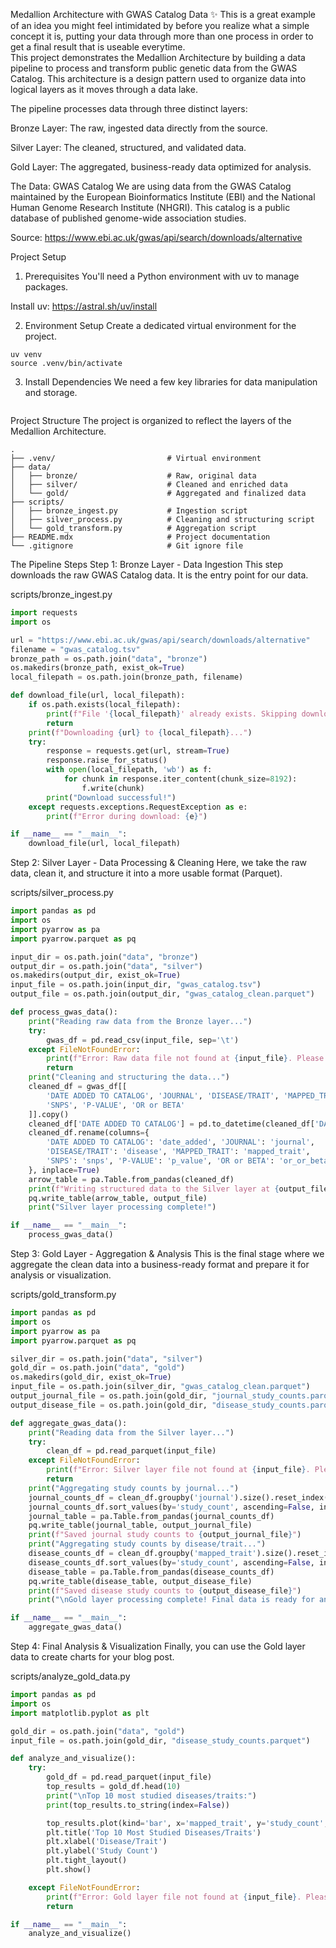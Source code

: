 Medallion Architecture with GWAS Catalog Data ✨
This is a great example of an idea you might feel intimidated by before you realize what a simple concept it is, putting your data through more than one process in order to get a final result that is useable everytime.  
This project demonstrates the Medallion Architecture by building a data pipeline to process and transform public genetic data from the GWAS Catalog. This architecture is a design pattern used to organize data into logical layers as it moves through a data lake.

The pipeline processes data through three distinct layers:

Bronze Layer: The raw, ingested data directly from the source.

Silver Layer: The cleaned, structured, and validated data.

Gold Layer: The aggregated, business-ready data optimized for analysis.

The Data: GWAS Catalog
We are using data from the GWAS Catalog maintained by the European Bioinformatics Institute (EBI) and the National Human Genome Research Institute (NHGRI). This catalog is a public database of published genome-wide association studies.

Source: https://www.ebi.ac.uk/gwas/api/search/downloads/alternative

Project Setup
1. Prerequisites
You'll need a Python environment with uv to manage packages.

Install uv: https://astral.sh/uv/install

2. Environment Setup
Create a dedicated virtual environment for the project.
```
uv venv
source .venv/bin/activate
```
3. Install Dependencies
We need a few key libraries for data manipulation and storage.

```uv install pandas pyarrow duckdb
``` 
Project Structure
The project is organized to reflect the layers of the Medallion Architecture.

```
.
├── .venv/                         # Virtual environment
├── data/
│   ├── bronze/                    # Raw, original data
│   ├── silver/                    # Cleaned and enriched data
│   └── gold/                      # Aggregated and finalized data
├── scripts/
│   ├── bronze_ingest.py           # Ingestion script
│   ├── silver_process.py          # Cleaning and structuring script
│   └── gold_transform.py          # Aggregation script
├── README.mdx                     # Project documentation
└── .gitignore                     # Git ignore file
```

The Pipeline Steps
Step 1: Bronze Layer - Data Ingestion
This step downloads the raw GWAS Catalog data. It is the entry point for our data.

scripts/bronze_ingest.py
```python
import requests
import os

url = "https://www.ebi.ac.uk/gwas/api/search/downloads/alternative"
filename = "gwas_catalog.tsv"
bronze_path = os.path.join("data", "bronze")
os.makedirs(bronze_path, exist_ok=True)
local_filepath = os.path.join(bronze_path, filename)

def download_file(url, local_filepath):
    if os.path.exists(local_filepath):
        print(f"File '{local_filepath}' already exists. Skipping download.")
        return
    print(f"Downloading {url} to {local_filepath}...")
    try:
        response = requests.get(url, stream=True)
        response.raise_for_status()
        with open(local_filepath, 'wb') as f:
            for chunk in response.iter_content(chunk_size=8192):
                f.write(chunk)
        print("Download successful!")
    except requests.exceptions.RequestException as e:
        print(f"Error during download: {e}")

if __name__ == "__main__":
    download_file(url, local_filepath)

```
Step 2: Silver Layer - Data Processing & Cleaning
Here, we take the raw data, clean it, and structure it into a more usable format (Parquet).

scripts/silver_process.py
```python
import pandas as pd
import os
import pyarrow as pa
import pyarrow.parquet as pq

input_dir = os.path.join("data", "bronze")
output_dir = os.path.join("data", "silver")
os.makedirs(output_dir, exist_ok=True)
input_file = os.path.join(input_dir, "gwas_catalog.tsv")
output_file = os.path.join(output_dir, "gwas_catalog_clean.parquet")

def process_gwas_data():
    print("Reading raw data from the Bronze layer...")
    try:
        gwas_df = pd.read_csv(input_file, sep='\t')
    except FileNotFoundError:
        print(f"Error: Raw data file not found at {input_file}. Please ensure the file is in the 'data/bronze' directory.")
        return
    print("Cleaning and structuring the data...")
    cleaned_df = gwas_df[[
        'DATE ADDED TO CATALOG', 'JOURNAL', 'DISEASE/TRAIT', 'MAPPED_TRAIT',
        'SNPS', 'P-VALUE', 'OR or BETA'
    ]].copy()
    cleaned_df['DATE ADDED TO CATALOG'] = pd.to_datetime(cleaned_df['DATE ADDED TO CATALOG'])
    cleaned_df.rename(columns={
        'DATE ADDED TO CATALOG': 'date_added', 'JOURNAL': 'journal',
        'DISEASE/TRAIT': 'disease', 'MAPPED_TRAIT': 'mapped_trait',
        'SNPS': 'snps', 'P-VALUE': 'p_value', 'OR or BETA': 'or_or_beta'
    }, inplace=True)
    arrow_table = pa.Table.from_pandas(cleaned_df)
    print(f"Writing structured data to the Silver layer at {output_file}...")
    pq.write_table(arrow_table, output_file)
    print("Silver layer processing complete!")

if __name__ == "__main__":
    process_gwas_data()

```
Step 3: Gold Layer - Aggregation & Analysis
This is the final stage where we aggregate the clean data into a business-ready format and prepare it for analysis or visualization.

scripts/gold_transform.py   

```python
import pandas as pd
import os
import pyarrow as pa
import pyarrow.parquet as pq

silver_dir = os.path.join("data", "silver")
gold_dir = os.path.join("data", "gold")
os.makedirs(gold_dir, exist_ok=True)
input_file = os.path.join(silver_dir, "gwas_catalog_clean.parquet")
output_journal_file = os.path.join(gold_dir, "journal_study_counts.parquet")
output_disease_file = os.path.join(gold_dir, "disease_study_counts.parquet")

def aggregate_gwas_data():
    print("Reading data from the Silver layer...")
    try:
        clean_df = pd.read_parquet(input_file)
    except FileNotFoundError:
        print(f"Error: Silver layer file not found at {input_file}. Please run the silver_process.py script first.")
        return
    print("Aggregating study counts by journal...")
    journal_counts_df = clean_df.groupby('journal').size().reset_index(name='study_count')
    journal_counts_df.sort_values(by='study_count', ascending=False, inplace=True)
    journal_table = pa.Table.from_pandas(journal_counts_df)
    pq.write_table(journal_table, output_journal_file)
    print(f"Saved journal study counts to {output_journal_file}")
    print("Aggregating study counts by disease/trait...")
    disease_counts_df = clean_df.groupby('mapped_trait').size().reset_index(name='study_count')
    disease_counts_df.sort_values(by='study_count', ascending=False, inplace=True)
    disease_table = pa.Table.from_pandas(disease_counts_df)
    pq.write_table(disease_table, output_disease_file)
    print(f"Saved disease study counts to {output_disease_file}")
    print("\nGold layer processing complete! Final data is ready for analysis.")

if __name__ == "__main__":
    aggregate_gwas_data()
```

Step 4: Final Analysis & Visualization
Finally, you can use the Gold layer data to create charts for your blog post.

scripts/analyze_gold_data.py
```python
import pandas as pd
import os
import matplotlib.pyplot as plt

gold_dir = os.path.join("data", "gold")
input_file = os.path.join(gold_dir, "disease_study_counts.parquet")

def analyze_and_visualize():
    try:
        gold_df = pd.read_parquet(input_file)
        top_results = gold_df.head(10)
        print("\nTop 10 most studied diseases/traits:")
        print(top_results.to_string(index=False))

        top_results.plot(kind='bar', x='mapped_trait', y='study_count', legend=False)
        plt.title('Top 10 Most Studied Diseases/Traits')
        plt.xlabel('Disease/Trait')
        plt.ylabel('Study Count')
        plt.tight_layout()
        plt.show()

    except FileNotFoundError:
        print(f"Error: Gold layer file not found at {input_file}. Please run the gold_transform.py script first.")
        return

if __name__ == "__main__":
    analyze_and_visualize()
```
